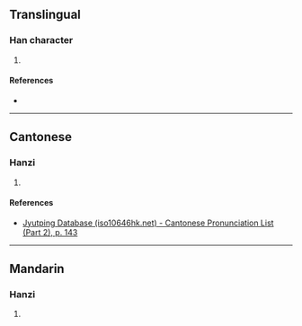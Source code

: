{{character info/new}}
==Translingual==

===Han character===
{{Han char|rn=85|rad=水|as=10|sn=13|four=36143|canj=EHAJ|ids=⿰氵皋}}

# {{defn|Han|sort=水10}}

====References====
* {{Han ref|kx=0643.241|dkj=18066|hdz=31701.040|uh=6EDC|ud=28380|bh=DE5C|bd=56924}}

----

==Cantonese==

===Hanzi===
{{yue-hanzi|jyut=[[gou1]]|y=gou1}}

# {{defn|lang=yue|sort=水10}}

====References====
*[http://www.iso10646hk.net/jp/document/download.jsp Jyutping Database (iso10646hk.net) - Cantonese Pronunciation List (Part 2), p. 143]

----

==Mandarin==

===Hanzi===
{{cmn-hanzi|pin=[[gāo]] ([[gao1]])|wg=kao<sup>1</sup>}}

# {{defn|lang=cmn|sort=水10}}